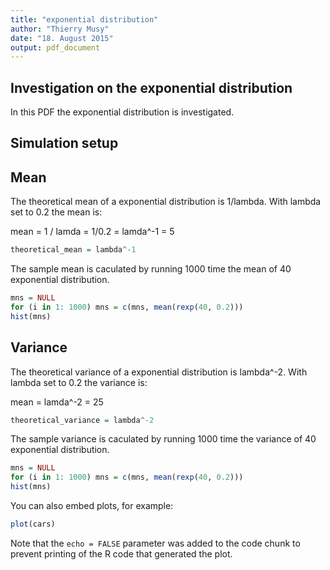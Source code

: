 ```yaml
---
title: "exponential distribution"
author: "Thierry Musy"
date: "18. August 2015"
output: pdf_document
---
```


Investigation on the exponential distribution
----------------------------------------
In this PDF the exponential distribution is investigated.

## Simulation setup

## Mean
The theoretical mean of a exponential distribution is 1/lambda. With lambda set to 0.2 the mean is:

mean = 1 / lamda = 1/0.2 = lamda^-1 = 5

```r
theoretical_mean = lambda^-1
```

The sample mean is caculated by running 1000 time the mean of 40 exponential distribution.

```r
mns = NULL
for (i in 1: 1000) mns = c(mns, mean(rexp(40, 0.2)))
hist(mns)
```

## Variance
The theoretical variance of a exponential distribution is lambda^-2. With lambda set to 0.2 the variance is:

mean = lamda^-2 = 25

```r
theoretical_variance = lambda^-2
```

The sample variance is caculated by running 1000 time the variance of 40 exponential distribution.

```r
mns = NULL
for (i in 1: 1000) mns = c(mns, mean(rexp(40, 0.2)))
hist(mns)
```


You can also embed plots, for example:

```r
plot(cars)
```

Note that the `echo = FALSE` parameter was added to the code chunk to prevent printing of the R code that generated the plot.
